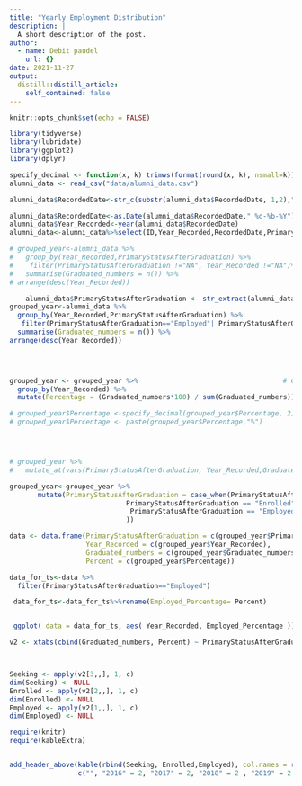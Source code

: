 ```yaml
---
title: "Yearly Employment Distribution"
description: |
  A short description of the post.
author:
  - name: Debit paudel
    url: {}
date: 2021-11-27
output:
  distill::distill_article:
    self_contained: false
---
```



```r
knitr::opts_chunk$set(echo = FALSE)
```

```r
library(tidyverse)
library(lubridate)
library(ggplot2)
library(dplyr)

specify_decimal <- function(x, k) trimws(format(round(x, k), nsmall=k))
alumni_data <- read_csv("data/alumni_data.csv")

alumni_data$RecordedDate<-str_c(substr(alumni_data$RecordedDate, 1,2),"-",substr(alumni_data$RecordedDate, 3,5),"-",substr(alumni_data$RecordedDate, 6,9)) 

alumni_data$RecordedDate<-as.Date(alumni_data$RecordedDate," %d-%b-%Y")
alumni_data$Year_Recorded<-year(alumni_data$RecordedDate)
alumni_data<-alumni_data%>%select(ID,Year_Recorded,RecordedDate,PrimaryStatusAfterGraduation)

# grouped_year<-alumni_data %>% 
#   group_by(Year_Recorded,PrimaryStatusAfterGraduation) %>% 
#    filter(PrimaryStatusAfterGraduation !="NA", Year_Recorded !="NA")%>% 
#   summarise(Graduated_numbers = n()) %>%
# arrange(desc(Year_Recorded)) 

	alumni_data$PrimaryStatusAfterGraduation <- str_extract(alumni_data$PrimaryStatusAfterGraduation,"(\\w+)")
grouped_year<-alumni_data %>% 
  group_by(Year_Recorded,PrimaryStatusAfterGraduation) %>% 
   filter(PrimaryStatusAfterGraduation=="Employed"| PrimaryStatusAfterGraduation=="Seeking" |PrimaryStatusAfterGraduation=="Enrolled")%>% 
  summarise(Graduated_numbers = n()) %>%
arrange(desc(Year_Recorded)) 


 

grouped_year <- grouped_year %>%                                    # Calculate percentage by group
  group_by(Year_Recorded) %>%
  mutate(Percentage = (Graduated_numbers*100) / sum(Graduated_numbers)) 

# grouped_year$Percentage <-specify_decimal(grouped_year$Percentage, 2) 
# grouped_year$Percentage <- paste(grouped_year$Percentage,"%")




# grouped_year %>% 
#   mutate_at(vars(PrimaryStatusAfterGraduation, Year_Recorded,Graduated_numbers ), funs(as.character)) 

grouped_year<-grouped_year %>% 
       mutate(PrimaryStatusAfterGraduation = case_when(PrimaryStatusAfterGraduation == "Seeking" ~ "Un-Employed", 
                             PrimaryStatusAfterGraduation == "Enrolled" ~ "Started-Studying",
                              PrimaryStatusAfterGraduation == "Employed" ~ "Employed",
                             ))

data <- data.frame(PrimaryStatusAfterGraduation = c(grouped_year$PrimaryStatusAfterGraduation),
                   Year_Recorded = c(grouped_year$Year_Recorded),
                   Graduated_numbers = c(grouped_year$Graduated_numbers),
                   Percent = c(grouped_year$Percentage))

data_for_ts<-data %>%
  filter(PrimaryStatusAfterGraduation=="Employed")

 data_for_ts<-data_for_ts%>%rename(Employed_Percentage= Percent) 


 ggplot( data = data_for_ts, aes( Year_Recorded, Employed_Percentage )) + geom_line() 

v2 <- xtabs(cbind(Graduated_numbers, Percent) ~ PrimaryStatusAfterGraduation + Year_Recorded, data)



Seeking <- apply(v2[3,,], 1, c)
dim(Seeking) <- NULL
Enrolled <- apply(v2[2,,], 1, c)
dim(Enrolled) <- NULL
Employed <- apply(v2[1,,], 1, c)
dim(Employed) <- NULL

require(knitr)
require(kableExtra)


add_header_above(kable(rbind(Seeking, Enrolled,Employed), col.names = rep(c("Count", "Percent"), 6)),
                 c("", "2016" = 2, "2017" = 2, "2018" = 2 , "2019" = 2 , "2020" = 2 , "2021" = 2 ))


```



